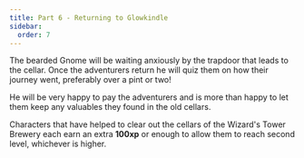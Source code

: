 ```yaml
---
title: Part 6 - Returning to Glowkindle
sidebar:
  order: 7
---
```



The bearded Gnome will be waiting anxiously by the trapdoor that leads to the cellar. Once the adventurers return he will quiz them on how their journey went, preferably over a pint or two!

He will be very happy to pay the adventurers and is more than happy to let them keep any valuables they found in the old cellars.

Characters that have helped to clear out the cellars of the Wizard's Tower Brewery each earn an extra **100xp** or enough to allow them to reach second level, whichever is higher.